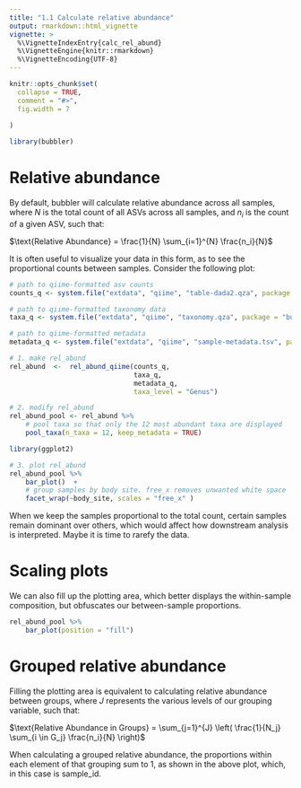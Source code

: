 ```yaml
---
title: "1.1 Calculate relative abundance"
output: rmarkdown::html_vignette
vignette: >
  %\VignetteIndexEntry{calc_rel_abund}
  %\VignetteEngine{knitr::rmarkdown}
  %\VignetteEncoding{UTF-8}
---
```


```r
knitr::opts_chunk$set(
  collapse = TRUE,
  comment = "#>", 
  fig.width = 7
  
)
```

```r
library(bubbler)
```
# Relative abundance
 
By default, bubbler will calculate relative abundance across all samples, where $N$ is the total count of all ASVs across all samples, and $n_i$ is the count of a given ASV, such that:

$\text{Relative Abundance} = \frac{1}{N} \sum_{i=1}^{N} \frac{n_i}{N}$

It is often useful to visualize your data in this form, as to see the proportional counts between samples.  Consider the following plot: 

```r
# path to qiime-formatted asv counts 
counts_q <- system.file("extdata", "qiime", "table-dada2.qza", package = "bubbler")

# path to qiime-formatted taxonomy data 
taxa_q <- system.file("extdata", "qiime", "taxonomy.qza", package = "bubbler")

# path to qiime-formatted metadata
metadata_q <- system.file("extdata", "qiime", "sample-metadata.tsv", package = "bubbler")
```

```r
# 1. make rel_abund
rel_abund  <-  rel_abund_qiime(counts_q, 
                               taxa_q, 
                               metadata_q,
                               taxa_level = "Genus")

# 2. modify rel_abund
rel_abund_pool <- rel_abund %>%
    # pool taxa so that only the 12 most abundant taxa are displayed 
    pool_taxa(n_taxa = 12, keep_metadata = TRUE) 

library(ggplot2)

# 3. plot rel_abund
rel_abund_pool %>%
    bar_plot()  + 
    # group samples by body site. free_x removes unwanted white space
    facet_wrap(~body_site, scales = "free_x" )

```

When we keep the samples proportional to the total count, certain samples remain dominant over others, which would affect how downstream analysis is interpreted. Maybe it is time to rarefy the data. 

# Scaling plots 

We can also fill up the plotting area, which better displays the within-sample composition, but obfuscates our between-sample proportions.

```r
rel_abund_pool %>%
    bar_plot(position = "fill")  
```
# Grouped relative abundance

Filling the plotting area is equivalent to calculating relative abundance between groups, where $J$ represents the various levels of our grouping variable,  such that: 

$\text{Relative Abundance in Groups} = \sum_{j=1}^{J} \left( \frac{1}{N_j} \sum_{i \in G_j} \frac{n_i}{N} \right)$

When calculating a grouped relative abundance, the proportions within each element of that grouping sum to 1, as shown in the above plot, which, in this case is sample_id.


